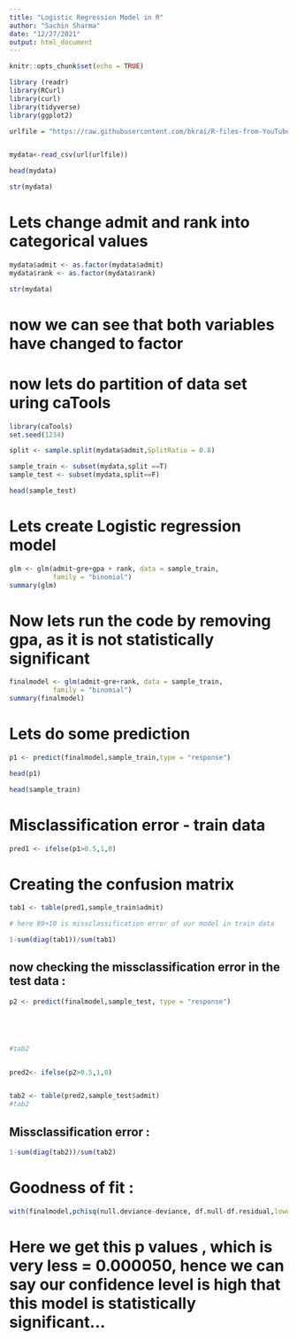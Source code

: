 ---
title: "Logistic Regression Model in R"
author: "Sachin Sharma"
date: "12/27/2021"
output: html_document
---

```{r setup, include=FALSE}
knitr::opts_chunk$set(echo = TRUE)
```

```{r}
library (readr)
library(RCurl)
library(curl)
library(tidyverse)
library(ggplot2)

urlfile = "https://raw.githubusercontent.com/bkrai/R-files-from-YouTube/main/binary.csv"


mydata<-read_csv(url(urlfile))

head(mydata)

```


```{r}
str(mydata)
```

# Lets change admit and rank into categorical values 


```{r}
mydata$admit <- as.factor(mydata$admit)
mydata$rank <- as.factor(mydata$rank)

str(mydata)


```
# now we can see that both variables have changed to factor 

# now lets do partition of data set uring caTools 

```{r}

library(caTools)
set.seed(1234)

split <- sample.split(mydata$admit,SplitRatio = 0.8)

sample_train <- subset(mydata,split ==T)
sample_test <- subset(mydata,split==F)

head(sample_test)

```

# Lets create Logistic regression model 

```{r}

glm <- glm(admit~gre+gpa + rank, data = sample_train,
           family = "binomial")
summary(glm)

```
# Now lets run the code by removing gpa, as it is not statistically significant



```{r}

finalmodel <- glm(admit~gre+rank, data = sample_train,
           family = "binomial")
summary(finalmodel)


```

# Lets do some prediction 

```{r}

p1 <- predict(finalmodel,sample_train,type = "response")

head(p1)
```

```{r}
head(sample_train)
```

# Misclassification error - train data 

```{r}

pred1 <- ifelse(p1>0.5,1,0)

```


# Creating the confusion matrix 

```{r}
tab1 <- table(pred1,sample_train$admit)

# here 89+10 is missclassification error of our model in train data 

1-sum(diag(tab1))/sum(tab1)
```
## now checking the missclassification error in the test data : 

```{r}

p2 <- predict(finalmodel,sample_test, type = "response")





#tab2


pred2<- ifelse(p2>0.5,1,0)


tab2 <- table(pred2,sample_test$admit)
#tab2

```

## Missclassification error : 

```{r}
1-sum(diag(tab2))/sum(tab2)

```

# Goodness of fit : 

```{r}
with(finalmodel,pchisq(null.deviance-deviance, df.null-df.residual,lower.tail = F))
```

# Here we get this p values , which is very less = 0.000050, hence we can say our confidence level is high that this model is statistically significant...